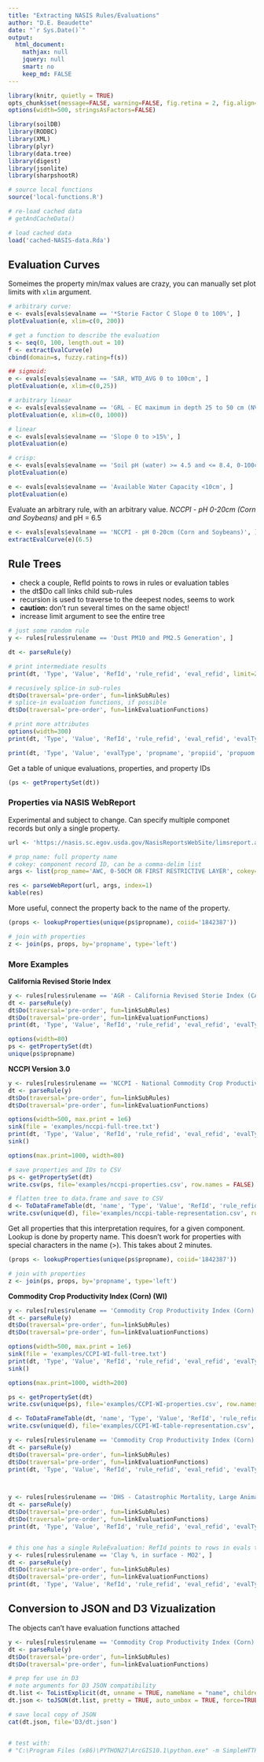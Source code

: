 ```yaml
---
title: "Extracting NASIS Rules/Evaluations"
author: "D.E. Beaudette"
date: "`r Sys.Date()`"
output:
  html_document:
    mathjax: null
    jquery: null
    smart: no
    keep_md: FALSE
---
```


  
```r
library(knitr, quietly = TRUE)
opts_chunk$set(message=FALSE, warning=FALSE, fig.retina = 2, fig.align='center', dev='png', dev.args=list(pointsize=10, antialias='cleartype'), tidy=FALSE)
options(width=500, stringsAsFactors=FALSE)
```



```r
library(soilDB)
library(RODBC)
library(XML)
library(plyr)
library(data.tree)
library(digest)
library(jsonlite)
library(sharpshootR)

# source local functions
source('local-functions.R')

# re-load cached data
# getAndCacheData()

# load cached data
load('cached-NASIS-data.Rda')
```


## Evaluation Curves
Someimes the property min/max values are crazy, you can manually set plot limits with `xlim` argument.
```r
# arbitrary curve:
e <- evals[evals$evalname == '*Storie Factor C Slope 0 to 100%', ]
plotEvaluation(e, xlim=c(0, 200))

# get a function to describe the evaluation
s <- seq(0, 100, length.out = 10)
f <- extractEvalCurve(e)
cbind(domain=s, fuzzy.rating=f(s))

## sigmoid:
e <- evals[evals$evalname == 'SAR, WTD_AVG 0 to 100cm', ]
plotEvaluation(e, xlim=c(0,25))

# arbitrary linear
e <- evals[evals$evalname == 'GRL - EC maximum in depth 25 to 50 cm (NV)', ]
plotEvaluation(e, xlim=c(0, 1000))

# linear
e <- evals[evals$evalname == 'Slope 0 to >15%', ]
plotEvaluation(e)

# crisp:
e <- evals[evals$evalname == 'Soil pH (water) >= 4.5 and <= 8.4, 0-100cm', ]
plotEvaluation(e)

e <- evals[evals$evalname == 'Available Water Capacity <10cm', ]
plotEvaluation(e)
```

Evaluate an arbitrary rule, with an arbitrary value.
*NCCPI - pH 0-20cm (Corn and Soybeans)* and pH = 6.5
```r
e <- evals[evals$evalname == 'NCCPI - pH 0-20cm (Corn and Soybeans)', ]
extractEvalCurve(e)(6.5)
```


## Rule Trees
* check a couple, RefId points to rows in rules or evaluation tables
* the dt$Do call links child sub-rules
* recursion is used to traverse to the deepest nodes, seems to work
* **caution:** don't run several times on the same object!
* increase limit argument to see the entire tree

```r
# just some random rule
y <- rules[rules$rulename == 'Dust PM10 and PM2.5 Generation', ]

dt <- parseRule(y)

# print intermediate results
print(dt, 'Type', 'Value', 'RefId', 'rule_refid', 'eval_refid', limit=25)

# recusively splice-in sub-rules
dt$Do(traversal='pre-order', fun=linkSubRules)
# splice-in evaluation functions, if possible
dt$Do(traversal='pre-order', fun=linkEvaluationFunctions)

# print more attributes
options(width=300)
print(dt, 'Type', 'Value', 'RefId', 'rule_refid', 'eval_refid', 'evalType', limit=25)

print(dt, 'Type', 'Value', 'evalType', 'propname', 'propiid', 'propuom', limit=25)
```

Get a table of unique evaluations, properties, and property IDs
```r
(ps <- getPropertySet(dt))
```

### Properties via NASIS WebReport
Experimental and subject to change. Can specify multiple componet records but only a single property.
```r
url <- 'https://nasis.sc.egov.usda.gov/NasisReportsWebSite/limsreport.aspx?report_name=WEB-PROPERY-COMPONENT_property'

# prop_name: full property name
# cokey: component record ID, can be a comma-delim list
args <- list(prop_name='AWC, 0-50CM OR FIRST RESTRICTIVE LAYER', cokey='1842387')

res <- parseWebReport(url, args, index=1)
kable(res)
```

More useful, connect the property back to the name of the property.
```r
(props <- lookupProperties(unique(ps$propname), coiid='1842387'))

# join with properties
z <- join(ps, props, by='propname', type='left')
```



### More Examples

**California Revised Storie Index**
```r
y <- rules[rules$rulename == 'AGR - California Revised Storie Index (CA)', ]
dt <- parseRule(y)
dt$Do(traversal='pre-order', fun=linkSubRules)
dt$Do(traversal='pre-order', fun=linkEvaluationFunctions)
print(dt, 'Type', 'Value', 'RefId', 'rule_refid', 'eval_refid', 'evalType', limit=25)
```

```r
options(width=80)
ps <- getPropertySet(dt)
unique(ps$propname)
```


**NCCPI Version 3.0**
```r
y <- rules[rules$rulename == 'NCCPI - National Commodity Crop Productivity Index (Ver 3.0)', ]
dt <- parseRule(y)
dt$Do(traversal='pre-order', fun=linkSubRules)
dt$Do(traversal='pre-order', fun=linkEvaluationFunctions)

options(width=500, max.print = 1e6)
sink(file = 'examples/nccpi-full-tree.txt')
print(dt, 'Type', 'Value', 'RefId', 'rule_refid', 'eval_refid', 'evalType', 'propname', 'propiid', limit=NULL)
sink()

options(max.print=1000, width=80)

# save properties and IDs to CSV
ps <- getPropertySet(dt)
write.csv(ps, file='examples/nccpi-properties.csv', row.names = FALSE)

# flatten tree to data.frame and save to CSV
d <- ToDataFrameTable(dt, 'name', 'Type', 'Value', 'RefId', 'rule_refid', 'eval_refid', 'evalType', 'propname', 'propiid')
write.csv(unique(d), file='examples/nccpi-table-representation.csv', row.names = FALSE)
```

Get all properties that this interpretation requires, for a given component.
Lookup is done by property name. This doesn't work for properties with special characters in the name (>).
This takes about 2 minutes.
```r
(props <- lookupProperties(unique(ps$propname), coiid='1842387'))

# join with properties
z <- join(ps, props, by='propname', type='left')
```

**Commodity Crop Productivity Index (Corn) (WI)**
```r
y <- rules[rules$rulename == 'Commodity Crop Productivity Index (Corn) (WI)', ]
dt <- parseRule(y)
dt$Do(traversal='pre-order', fun=linkSubRules)
dt$Do(traversal='pre-order', fun=linkEvaluationFunctions)

options(width=500, max.print = 1e6)
sink(file = 'examples/CCPI-WI-full-tree.txt')
print(dt, 'Type', 'Value', 'RefId', 'rule_refid', 'eval_refid', 'evalType', 'propname', 'propiid', limit=NULL)
sink()

options(max.print=1000, width=200)

ps <- getPropertySet(dt)
write.csv(unique(ps), file='examples/CCPI-WI-properties.csv', row.names = FALSE)

d <- ToDataFrameTable(dt, 'name', 'Type', 'Value', 'RefId', 'rule_refid', 'eval_refid', 'evalType', 'propname', 'propiid')
write.csv(unique(d), file='examples/CCPI-WI-table-representation.csv', row.names = FALSE)

```



```r
y <- rules[rules$rulename == 'Commodity Crop Productivity Index (Corn) (WI)', ]
dt <- parseRule(y)
dt$Do(traversal='pre-order', fun=linkSubRules)
dt$Do(traversal='pre-order', fun=linkEvaluationFunctions)
print(dt, 'Type', 'Value', 'RefId', 'rule_refid', 'eval_refid', 'evalType', limit=25)



y <- rules[rules$rulename == 'DHS - Catastrophic Mortality, Large Animal Disposal, Pit', ]
dt <- parseRule(y)
dt$Do(traversal='pre-order', fun=linkSubRules)
dt$Do(traversal='pre-order', fun=linkEvaluationFunctions)
print(dt, 'Type', 'Value', 'RefId', 'rule_refid', 'eval_refid', 'evalType', limit=25)


# this one has a single RuleEvaluation: RefId points to rows in evals table
y <- rules[rules$rulename == 'Clay %, in surface - MO2', ]
dt <- parseRule(y)
dt$Do(traversal='pre-order', fun=linkSubRules)
dt$Do(traversal='pre-order', fun=linkEvaluationFunctions)
print(dt, 'Type', 'Value', 'RefId', 'rule_refid', 'eval_refid', 'evalType', limit=25)
```

## Conversion to JSON and D3 Vizualization
The objects can't have evaluation functions attached
```r

y <- rules[rules$rulename == 'Commodity Crop Productivity Index (Corn) (WI)', ]
dt <- parseRule(y)
dt$Do(traversal='pre-order', fun=linkSubRules)
dt$Do(traversal='pre-order', fun=linkEvaluationFunctions)

# prep for use in D3
# note arguments for D3 JSON compatibility
dt.list <- ToListExplicit(dt, unname = TRUE, nameName = "name", childrenName = "children")
dt.json <- toJSON(dt.list, pretty = TRUE, auto_unbox = TRUE, force=TRUE)

# save local copy of JSON
cat(dt.json, file='D3/dt.json')


# test with:
# "C:\Program Files (x86)\PYTHON27\ArcGIS10.1\python.exe" -m SimpleHTTPServer

```


